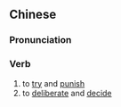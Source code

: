 ==Chinese==
{{zh-forms|s=审处}}

===Pronunciation===
{{zh-pron
|m=shěnchǔ
|c=sam2 cyu2
|mn=qz:sím-chhìr/xm:sím-chhù/zz:sím-chhì
|cat=v
}}

===Verb===
{{zh-verb}}

# to [[try]] and [[punish]]
# to [[deliberate]] and [[decide]]
